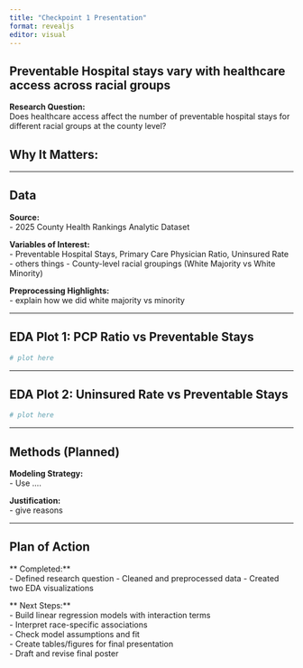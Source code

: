 ```yaml
---
title: "Checkpoint 1 Presentation"
format: revealjs
editor: visual
---
```


## Preventable Hospital stays vary with healthcare access across racial groups

**Research Question:**\
Does healthcare access affect the number of preventable hospital stays for different racial groups at the county level?

## **Why It Matters:** 

------------------------------------------------------------------------

## Data

**Source:**\
- 2025 County Health Rankings Analytic Dataset

**Variables of Interest:**\
- Preventable Hospital Stays, Primary Care Physician Ratio, Uninsured Rate - others things - County-level racial groupings (White Majority vs White Minority)

**Preprocessing Highlights:**\
- explain how we did white majority vs minority

------------------------------------------------------------------------

## EDA Plot 1: PCP Ratio vs Preventable Stays

```r
# plot here  
```

------------------------------------------------------------------------

## EDA Plot 2: Uninsured Rate vs Preventable Stays

```r
# plot here 
```

------------------------------------------------------------------------

## Methods (Planned)

**Modeling Strategy:**\
- Use ....

**Justification:**\
- give reasons

------------------------------------------------------------------------

## Plan of Action

\*\* Completed:\*\*\
- Defined research question - Cleaned and preprocessed data - Created two EDA visualizations

\*\* Next Steps:\*\*\
- Build linear regression models with interaction terms\
- Interpret race-specific associations\
- Check model assumptions and fit\
- Create tables/figures for final presentation\
- Draft and revise final poster

